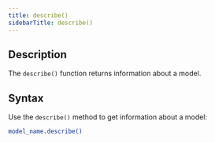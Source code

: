 ```yaml
---
title: describe()
sidebarTitle: describe()
---
```


## Description

The `describe()` function returns information about a model.

## Syntax

Use the `describe()` method to get information about a model:

```bash
model_name.describe()
```
